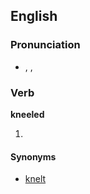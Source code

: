 ==English==
===Pronunciation===
* {{enPR|nēld}}, {{IPA|/niːld/}}, {{SAMPA|/ni:ld/}}
*: {{rhymes|iːld}}

===Verb===
'''kneeled'''

# {{past of|[[kneel]]}}

====Synonyms====
*[[knelt]]